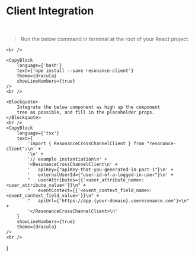 
# Client Integration

<Theme>
    <br/>
    <Blockquote>
        Run the below command in terminal at the root of your
        React project.
    </Blockquote>

    <br />

    <CopyBlock
        language={'bash'}
        text={'npm install --save resonance-client'}
        theme={dracula}
        showLineNumbers={true}
    />
    <br />

    <Blockquote>
        Integrate the below component as high up the component
        tree as possible, and fill in the placeholder props.
    </Blockquote>
    <br />
    <CopyBlock
        language={'tsx'}
        text={
            'import { ResonanceCrossChannelClient } from "resonance-client";\n' +
            '\n' +
            '// example instantiation\n' +
            '<ResonanceCrossChannelClient\n' +
            '   apiKey={"apiKey-that-you-generated-in-part-1"}\n' +
            '   externalUserId={"user-id-of-a-logged-in-user"}\n' +
            "   userAttributes={{'<user_attribute_name>: <user_attribute_value>'}}\n" +
            "   eventContext={{'<event_context_field_name>: <event_context_field_value>'}}\n" +
            "   apiUrl={'https://app.{your-domain}.useresonance.com'}>\n" +
            '</ResonanceCrossChannelClient>\n'
        }
        showLineNumbers={true}
        theme={dracula}
    />
    <br />
</Theme>
}